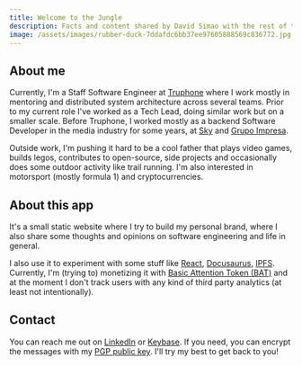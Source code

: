 ```yaml
---
title: Welcome to the Jungle
description: Facts and content shared by David Simao with the rest of the world
image: /assets/images/rubber-duck-7ddafdc6bb37ee97605888569c836772.jpg
---
```



<div style={{ margin: '0px 30px 30px 0px'}}>
  <Avatar/>
</div>

## About me

Currently, I'm a Staff Software Engineer at [Truphone](https://truphone.com) where I work mostly in mentoring and distributed system architecture across several teams. Prior to my current role I've worked as a Tech Lead, doing similar work but on a smaller scale. Before Truphone, I worked mostly as a backend Software Developer in the media industry for some years, at [Sky](https://www.sky.uk) and [Grupo Impresa](https://www.impresa.pt).

Outside work, I'm pushing it hard to be a cool father that plays video games, builds legos, contributes to open-source, side projects and occasionally does some outdoor activity like trail running. I'm also interested in motorsport (mostly formula 1) and cryptocurrencies.

## About this app

It's a small static website where I try to build my personal brand, where I also share some thoughts and opinions on software engineering and life in general.

I also use it to experiment with some stuff like [React](https://reactjs.org), [Docusaurus](https://docusaurus.io]), [IPFS](https://ipfs.io). Currently, I'm (trying to) monetizing it with [Basic Attention Token (BAT)](https://basicattentiontoken.org/) and at the moment I don't track users with any kind of third party analytics (at least not intentionally).

## Contact

You can reach me out on [LinkedIn](https://www.linkedin.com/in/davidsimao/) or [Keybase](https://keybase.io/madoke). If you need, you can encrypt the messages with my [PGP public key](/pgp/pgp.public.txt). I'll try my best to get back to you!
